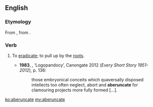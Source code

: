 ==English==

===Etymology===
From {{etyl|LL.}} {{term|aberuncare}}, from {{etyl|la}} {{term|averruncare}}.

===Verb===
{{en-verb|aberuncat|ing}}

# {{rare|transitive}} To [[eradicate]]; to pull up by the [[root]]s. {{defdate|from 18th c.}}
#*'''1983''', {{w|Alasdair Gray}}, ‘Logopandocy’, Canongate 2012 (''Every Short Story 1951-2012''), p. 136:
#*:those embryonical conceits which quaversally disposed intellects too often neglect, abort and '''aberuncate''' for clamouring projects more fully formed […].

[[ko:aberuncate]]
[[my:aberuncate]]